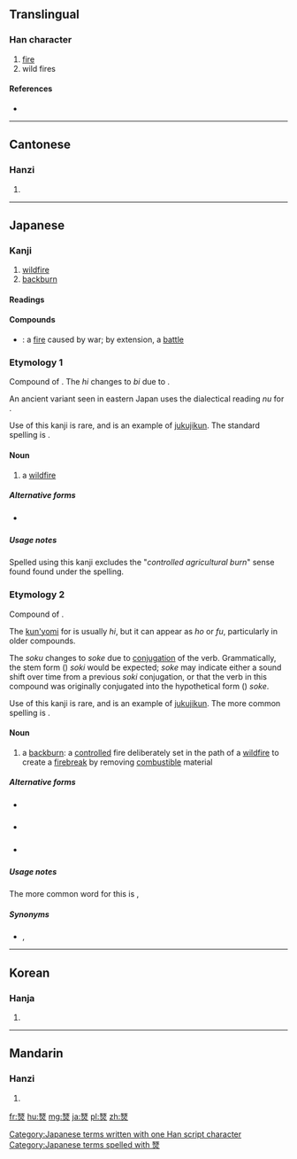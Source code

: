 ==Translingual==

===Han character===
{{Han char|rn=86|rad=火|as=14|sn=18|four=1180<sub>9</sub>|canj=一人火 (MOF)}}

# [[fire]]
# wild fires

====References====
* {{Han ref|kx=0685.240|dkj=19508|dj=1098.130|hdz=32242.230|uh=71F9|ud=29177|bh=EFFB|bd=61435}}

----

==Cantonese==

===Hanzi===
{{yue-hanzi|jyut=|y=sin2}}

# {{defn|lang=yue|sort=火14}}

----

==Japanese==

===Kanji===
{{ja-kanji|grade=uc|rs=火14}}

# [[wildfire]]
# [[backburn]]

====Readings====
{{ja-readings
|on=[[せん]] (sen)
|kun=[[のび]] (nobi), [[ほそけ]] (hosoke)
}}

====Compounds====
* {{l|ja|兵燹|tr=[[へいせん]], ''[[heisen]]''}} {{qualifier|rare}}: a [[fire]] caused by war; by extension, a [[battle]]

===Etymology 1===
Compound of {{compound|lang=ja|sort=のび|野|tr1=no|t1=field|火|tr2=hi|t2=fire}}.  The ''hi'' changes to ''bi'' due to {{rendaku|のび}}.

An ancient variant seen in eastern Japan uses the dialectical reading ''nu'' for {{lang|ja|野}}.

Use of this kanji {{lang|ja|燹}} is rare, and is an example of [[熟字訓#Japanese|jukujikun]].  The standard spelling is {{l|ja|野火}}.

====Noun====
{{ja-noun|k|hira=のび|rom=nobi}} {{context|rare|lang=ja|sort=のび}}

{{ja-noun|k|hira=ぬび|rom=nubi}} {{context|obsolete|lang=ja|sort=ぬび}}

# a [[wildfire]]

=====Alternative forms=====
* {{l|ja|野火}} {{qualifier|standard spelling}}

=====Usage notes=====
Spelled using this kanji {{lang|ja|燹}} excludes the "''controlled agricultural burn''" sense found found under the {{l|ja|野火}} spelling.

===Etymology 2===
Compound of {{compound|lang=ja|sort=ほそけ|火|tr1=ho|t1=fire|退く|tr2=soku|t2=to push away, to make distant}}.

The [[kun'yomi]] for {{l|ja|火}} is usually ''hi'', but it can appear as ''ho'' or ''fu'', particularly in older compounds.

The ''soku'' changes to ''soke'' due to [[conjugation]] of the verb.  Grammatically, the stem form ({{l|ja|連用形|tr=''ren'yōkei''}}) ''soki'' would be expected; ''soke'' may indicate either a sound shift over time from a previous ''soki'' conjugation, or that the verb in this compound was originally conjugated into the hypothetical form ({{l|ja|仮定形|tr=''kateikei''}}) ''soke''.

Use of this kanji {{lang|ja|燹}} is rare, and is an example of [[熟字訓|jukujikun]].  The more common spelling is {{l|ja|火退}}.

====Noun====
{{ja-noun|k|hira=ほそけ|rom=hosoke}} {{context|rare|lang=ja|sort=ほそけ}}

# a [[backburn]]: a [[controlled]] fire deliberately set in the path of a [[wildfire]] to create a [[firebreak]] by removing [[combustible]] material

=====Alternative forms=====
* {{l|ja|火退}} {{qualifier|rare}}
* {{l|ja|逆焼}} {{qualifier|rare}}
* {{l|ja|野火}} {{qualifier|rare}}

=====Usage notes=====
The more common word for this is {{l|ja|向火}}, {{l|ja|向かい火|tr=[[むかいび]], ''[[mukaibi]]''}}

=====Synonyms=====
* {{l|ja|向火}}, {{l|ja|向かい火|tr=[[むかいび]], ''[[mukaibi]]''}}

[[Category:Japanese terms written with one Han script character]]
[[Category:Japanese terms spelled with 燹]]
----

==Korean==

===Hanja===
{{ko-hanja|hangeul=희|eumhun=|rv=hui|mr=hŭi|y=huy}}

# {{defn|lang=ko|sort=火14}}

----

==Mandarin==

===Hanzi===
{{cmn-hanzi|pin=[[xiǎn]] ([[xian3]])|wg=hsien<sup>3</sup>}}

# {{defn|lang=cmn|sort=火14}}

[[fr:燹]]
[[hu:燹]]
[[mg:燹]]
[[ja:燹]]
[[pl:燹]]
[[zh:燹]]